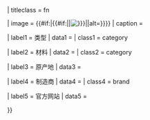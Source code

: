 {{infobox

| bodyclass  = hproduct

| title      = {{{title|{{PAGENAME}}}}}
| titleclass = fn

| image      = {{#if:{{{image|}}}{{{image_file|}}}|{{#if:{{{image|}}}|{{{image}}}|[[File:{{{image_file|}}}|{{{image_size|250px}}}|alt={{{alt|}}}]]}}}}
| caption    = {{{caption|}}}

| label1     = 类型
| data1      = {{{type|}}}
| class1     = category

| label2     = 材料
| data2      = {{{material|}}}
| class2     = category

| label3     = 原产地
| data3      = {{{location|}}}

| label4     = 制造商
| data4      = {{{manufacturer|}}}
| class4     = brand

| label5     = 官方网站
| data5      = {{{url|}}}

}}<noinclude>{{documentation}}</noinclude>